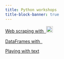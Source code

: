 ```yaml
---
title: Python workshops
title-block-banner: true
---
```


:::{layout="[5, 5, 5, -5]"}

:::{.card .mb-3}

:::{.card-body2}

[Web scraping with &nbsp;![](img/logo_python.svg){width="1.5em" fig-alt="noshadow"}](ws_webscraping.qmd){.card-title-ws .stretched-link}

:::

:::

:::{.card .mb-3}

:::{.card-body2}

[DataFrames with &nbsp;![](img/logo_pandas.svg.png){width="1.2em" fig-alt="noshadow"}](ws_pandas.qmd){.card-title-ws .stretched-link}

:::

:::

:::{.card .mb-3}

:::{.card-body2}

[Playing with text](ws_text.qmd){.card-title-ws .stretched-link}

:::

:::

:::
